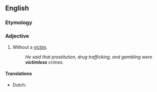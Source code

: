 ==English==

===Etymology===
{{suffix|victim|less|lang=en}}

===Adjective===
{{en-adj|-}}

# Without a [[victim]].
#: ''He said that prostitution, drug trafficking, and gambling were '''victimless''' crimes.''

====Translations====
{{trans-top|without a victim}}
* Dutch: {{t+|nl|slachtofferloos}}
{{trans-mid}}
{{trans-bottom}}